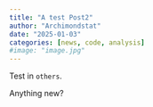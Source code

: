 ```yaml
---
title: "A test Post2"
author: "Archimondstat"
date: "2025-01-03"
categories: [news, code, analysis]
#image: "image.jpg"
---
```


Test in `others`.

Anything new?